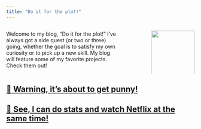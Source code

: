 ```yaml
---
title: "Do it for the plot!"
---
```


:::: {.columns}

::: {.column width="65%"}

Welcome to my blog, "Do it for the plot!" I've always got a side quest (or two or three) going, whether the goal is to satisfy my own curiosity or to pick up a new skill. My blog will feature some of my favorite projects. Check them out!

:::

::: {.column width="10%"}
<!-- empty column to create gap -->
:::

::: {.column width="25%"}

<img src="blog_logo.png" style="height: 100%; width: 100%; object-fit: contain"/>

:::

::::




## [🚨 Warning, it's about to get punny!](posts/hello_world/index.qmd)

## [🍿 See, I can do stats and watch Netflix at the same time!](posts/tv_ratings/index.qmd)
